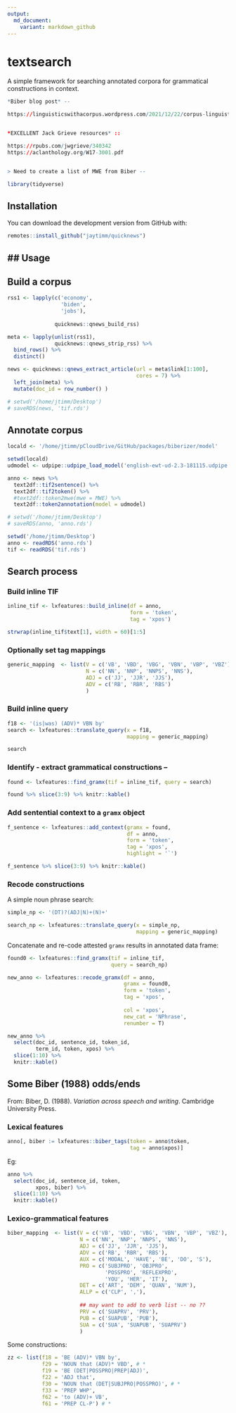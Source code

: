 ```yaml
---
output:
  md_document:
    variant: markdown_github
---
```



# textsearch

A simple framework for searching annotated corpora for grammatical constructions in context.  

```r
*Biber blog post* -- 

https://linguisticswithacorpus.wordpress.com/2021/12/22/corpus-linguistics-is-for-text-lovers%EF%BF%BC/


*EXCELLENT Jack Grieve resources* ::

https://rpubs.com/jwgrieve/340342
https://aclanthology.org/W17-3001.pdf


> Need to create a list of MWE from Biber -- 

```

```r
library(tidyverse)
```


## Installation

You can download the development version from GitHub with:

```r
remotes::install_github("jaytimm/quicknews")
```



## Usage
---


## Build a corpus

```r
rss1 <- lapply(c('economy', 
                 'biden', 
                 'jobs'),
               
               quicknews::qnews_build_rss)

meta <- lapply(unlist(rss1), 
               quicknews::qnews_strip_rss) %>%
  bind_rows() %>% 
  distinct()

news <- quicknews::qnews_extract_article(url = meta$link[1:100], 
                                         cores = 7) %>% 
  left_join(meta) %>%
  mutate(doc_id = row_number() )
```



```r
# setwd('/home/jtimm/Desktop')
# saveRDS(news, 'tif.rds')
```



## Annotate corpus 

```r
locald <- '/home/jtimm/pCloudDrive/GitHub/packages/biberizer/model'
```


```r
setwd(locald)
udmodel <- udpipe::udpipe_load_model('english-ewt-ud-2.3-181115.udpipe')

anno <- news %>% 
  text2df::tif2sentence() %>%
  text2df::tif2token() %>%
  #text2df::token2mwe(mwe = MWE) %>%
  text2df::token2annotation(model = udmodel)
```


```r
# setwd('/home/jtimm/Desktop')
# saveRDS(anno, 'anno.rds')

setwd('/home/jtimm/Desktop')
anno <- readRDS('anno.rds')
tif <- readRDS('tif.rds')
```




## Search process

### Build inline TIF


```r
inline_tif <- lxfeatures::build_inline(df = anno, 
                                       form = 'token', 
                                       tag = 'xpos')

strwrap(inline_tif$text[1], width = 60)[1:5]
```



### Optionally set tag mappings

```r
generic_mapping  <- list(V = c('VB', 'VBD', 'VBG', 'VBN', 'VBP', 'VBZ'),
                         N = c('NN', 'NNP', 'NNPS', 'NNS'),
                         ADJ = c('JJ', 'JJR', 'JJS'),
                         ADV = c('RB', 'RBR', 'RBS')
                         )
```



### Build inline query 

```r
f18 <- '(is|was) (ADV)* VBN by'
search <- lxfeatures::translate_query(x = f18,
                                      mapping = generic_mapping)

search
```




### Identify - extract grammatical constructions -- 

```r
found <- lxfeatures::find_gramx(tif = inline_tif, query = search)

found %>% slice(3:9) %>% knitr::kable()
```



### Add sentential context to a `gramx` object

```r
f_sentence <- lxfeatures::add_context(gramx = found,
                                      df = anno,
                                      form = 'token', 
                                      tag = 'xpos',
                                      highlight = '`')

f_sentence %>% slice(3:9) %>% knitr::kable()
```




### Recode constructions

A simple noun phrase search:

```r
simple_np <- '(DT)?(ADJ|N)+(N)+'

search_np <- lxfeatures::translate_query(x = simple_np,
                                         mapping = generic_mapping)
```



Concatenate and re-code attested `gramx` results in annotated data frame:

```r
found0 <- lxfeatures::find_gramx(tif = inline_tif, 
                                 query = search_np)

new_anno <- lxfeatures::recode_gramx(df = anno,
                                     gramx = found0,
                                     form = 'token', 
                                     tag = 'xpos',
                                     
                                     col = 'xpos',
                                     new_cat = 'NPhrase',
                                     renumber = T)
```


```r
new_anno %>% 
  select(doc_id, sentence_id, token_id,
         term_id, token, xpos) %>%
  slice(1:10) %>%
  knitr::kable()
```



## Some Biber (1988) odds/ends

From: Biber, D. (1988). *Variation across speech and writing*. Cambridge University Press.

### Lexical features

```r
anno[, biber := lxfeatures::biber_tags(token = anno$token, 
                                       tag = anno$xpos)]
```


Eg:

```r
anno %>% 
  select(doc_id, sentence_id, token, 
         xpos, biber) %>%
  slice(1:10) %>%
  knitr::kable()
```



### Lexico-grammatical features

```r
biber_mapping  <- list(V = c('VB', 'VBD', 'VBG', 'VBN', 'VBP', 'VBZ'),
                       N = c('NN', 'NNP', 'NNPS', 'NNS'),
                       ADJ = c('JJ', 'JJR', 'JJS'),
                       ADV = c('RB', 'RBR', 'RBS'),
                       AUX = c('MODAL', 'HAVE', 'BE', 'DO', 'S'),
                       PRO = c('SUBJPRO', 'OBJPRO', 
                               'POSSPRO', 'REFLEXPRO', 
                               'YOU', 'HER', 'IT'),
                       DET = c('ART', 'DEM', 'QUAN', 'NUM'),
                       ALLP = c('CLP', ','),
                       
                       ## may want to add to verb list -- no ??
                       PRV = c('SUAPRV', 'PRV'),
                       PUB = c('SUAPUB', 'PUB'),
                       SUA = c('SUA', 'SUAPUB', 'SUAPRV')
                       )
```
 
 

Some constructions:


```r
zz <- list(f18 = 'BE (ADV)* VBN by',
           f29 = 'NOUN that (ADV)* VBD', # *
           f19 = 'BE (DET|POSSPRO|PREP|ADJ)',
           f22 = 'ADJ that',
           f30 = 'NOUN that (DET|SUBJPRO|POSSPRO)', # *
           f33 = 'PREP WHP',
           f62 = 'to (ADV)+ VB',
           f61 = 'PREP CL-P') # *
```

